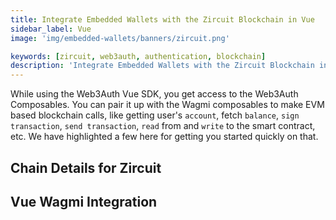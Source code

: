 ```yaml
---
title: Integrate Embedded Wallets with the Zircuit Blockchain in Vue
sidebar_label: Vue
image: 'img/embedded-wallets/banners/zircuit.png'

keywords: [zircuit, web3auth, authentication, blockchain]
description: 'Integrate Embedded Wallets with the Zircuit Blockchain in Vue | Embedded Wallets'
---
```



While using the Web3Auth Vue SDK, you get access to the Web3Auth Composables. You can pair it up with the Wagmi composables to make EVM based blockchain calls, like getting user's `account`, fetch `balance`, `sign transaction`, `send transaction`, `read` from and `write` to the smart contract, etc. We have highlighted a few here for getting you started quickly on that.

## Chain Details for Zircuit

<ChainDetailsZircuit />

## Vue Wagmi Integration

<VueWagmiIntegration />
